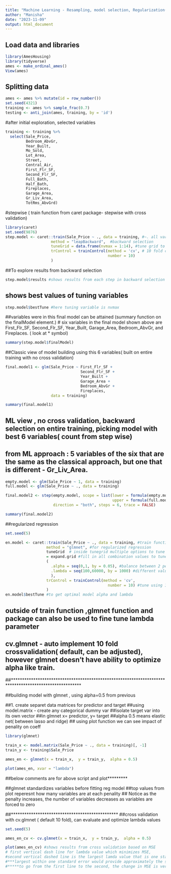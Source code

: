 ---
title: "Machine Learning - Resampling, model selection, Regularization( Ridge, Lasso, Elastic net) "
author: "Manisha"
date: "2023-11-09"
output: html_document
---



## Load data and libraries

```{r data}
library(AmesHousing)
library(tidyverse)
ames <- make_ordinal_ames()
View(ames)
```

## Splitting data
```{r split}

ames <- ames %>% mutate(id = row_number())
set.seed(4321)
training <- ames %>% sample_frac(0.7)
testing <- anti_join(ames, training, by = 'id')
```

#after initial exploration, selected variables
```{r}
training <- training %>% 
  select(Sale_Price,
         Bedroom_AbvGr,
         Year_Built,
         Mo_Sold,
         Lot_Area,
         Street,
         Central_Air,
         First_Flr_SF,
         Second_Flr_SF,
         Full_Bath,
         Half_Bath,
         Fireplaces,
         Garage_Area,
         Gr_Liv_Area, 
         TotRms_AbvGrd)
```

#stepwise ( train function from caret package- stepwise with cross validation)
```{r}
library(caret)
set.seed(9876)
step.model <- caret::train(Sale_Price ~ ., data = training, #~. all variables
                    method = "leapBackward",  #backward selection
                    tuneGrid = data.frame(nvmax = 1:14), #tune grid to what aspects of models to tune, in step wise we can only tunenumber of variables, here max is 14
                    trControl = trainControl(method = 'cv', # 10 fold cross validation for model selction in each process.
                                             number = 10)
                    )
```

##To explore results from backward selection
```{r}
step.model$results #shows results from each step in backward selection
```

## shows best values of tuning variables
```{r}
step.model$bestTune #here tuning variable is nvmax
```

##variables were in this final model can be attained (summary function on the finalModel element.)
# six variables in the final model shown above are First_Flr_SF, Second_Flr_SF, Year_Built, Garage_Area, Bedroom_AbvGr, and Fireplaces. ( look at * symbol)
```{r}
summary(step.model$finalModel)
```


##Classic view of model building using this 6 variables( built on entire training with no cross validation)
```{r}
final.model1 <- glm(Sale_Price ~ First_Flr_SF + 
                                 Second_Flr_SF + 
                                 Year_Built + 
                                 Garage_Area + 
                                 Bedroom_AbvGr +
                                 Fireplaces,
                    data = training)

summary(final.model1)
```


## ML view , no cross validation, backward selection on entire training, picking model with best 6 variables( count from step wise)
## from ML approach :  5 variables of the six that are the same as the classical approach, but one that is different - Gr_Liv_Area.
```{r}
empty.model <- glm(Sale_Price ~ 1, data = training)
full.model <- glm(Sale_Price ~ ., data = training)

final.model2 <- step(empty.model, scope = list(lower = formula(empty.model),
                                               upper = formula(full.model)),
                     direction = "both", steps = 6, trace = FALSE)

summary(final.model2)
```

##regularized regression
```{r}
set.seed(5)

en.model <- caret::train(Sale_Price ~ ., data = training, #train function 
                  method = "glmnet", #for regularized regression
                  tuneGrid  # inside tunegrid multiple options to tune
                  = expand.grid #fill in all combination values to tune 
                  (
                    .alpha = seq(0,1, by = 0.05), #balance between 2 penalities ( 0- ride, 1-lasso)
                    .lambda = seq(100,60000, by = 1000) #different values of lambda penality using lambda function
                    ), 
                  trControl = trainControl(method = 'cv', 
                                             number = 10) #tune using 10 fold cross validation
                  )
en.model$bestTune #to get optimal model alpha and lambda
```
## outside of train function ,glmnet function and package can also be used to fine tune lambda parameter
## cv.glmnet - auto implement 10 fold crossvalidation( default, can be adjusted), however glmnet doesn't have ability to optimize alpha like train.

##*******************************************************************************************************

##building model with glmnet , using alpha=0.5 from previous 

##1. create separet data matrices for predictor and target
##using model.matrix - create any categorical dummy var
##isolate target var into its own vector
##in glmnet x= predictor, y= target
##alpha 0.5 means elastic net( between lasso and ridge)
## using plot function we can see impact of penality on coeff
```{r}
library(glmnet)

train_x <- model.matrix(Sale_Price ~ ., data = training)[, -1]
train_y <- training$Sale_Price

ames_en <- glmnet(x = train_x,  y = train_y,  alpha = 0.5)

plot(ames_en, xvar = "lambda")
```
##below comments are for above script and plot*********

##glmnet standardizes variables before fitting reg model
##top values from plot reperesnt how many variables are at each penality
## Notice as the penalty increases, the number of variables decreases as variables are forced to zero

##************************************************
##cross validation with cv.glmnet ( default 10 fold), can evaluate and optimize lambda values
```{r}
set.seed(5)

ames_en_cv <- cv.glmnet(x = train_x,  y = train_y,  alpha = 0.5)

plot(ames_en_cv) #shows results from cross validation based on MSE
# first vertical dash line for lambda value which minimizes MSE, 
#second vertical dashed line is the largest lamda value that is one standard error above the minimum value.( useful for Lasso and elastic net)
#***largest within one standard error would provide approximately the same MSE, but with a further reduction in the number of variables
#*****to go from the first line to the second, the change in MSE is very small, but the reduction of variables is from 14 variables to around 5 variables.
```


